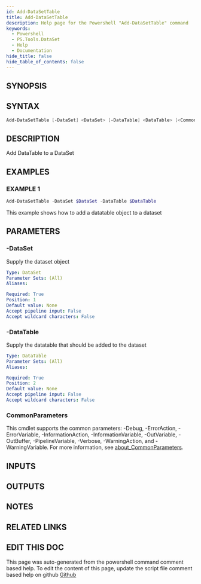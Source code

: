 ```yaml
---
id: Add-DataSetTable
title: Add-DataSetTable
description: Help page for the Powershell "Add-DataSetTable" command
keywords:
  - Powershell
  - PS.Tools.DataSet
  - Help
  - Documentation
hide_title: false
hide_table_of_contents: false
---
```


## SYNOPSIS

## SYNTAX

```powershell
Add-DataSetTable [-DataSet] <DataSet> [-DataTable] <DataTable> [<CommonParameters>]
```

## DESCRIPTION

Add DataTable to a DataSet

## EXAMPLES

### EXAMPLE 1

```powershell
Add-DataSetTable -DataSet $DataSet -DataTable $DataTable
```

This example shows how to add a datatable object to a dataset

## PARAMETERS

### -DataSet

Supply the dataset object

```yaml
Type: DataSet
Parameter Sets: (All)
Aliases:

Required: True
Position: 1
Default value: None
Accept pipeline input: False
Accept wildcard characters: False
```

### -DataTable

Supply the datatable that should be added to the dataset

```yaml
Type: DataTable
Parameter Sets: (All)
Aliases:

Required: True
Position: 2
Default value: None
Accept pipeline input: False
Accept wildcard characters: False
```

### CommonParameters

This cmdlet supports the common parameters: -Debug, -ErrorAction, -ErrorVariable, -InformationAction, -InformationVariable, -OutVariable, -OutBuffer, -PipelineVariable, -Verbose, -WarningAction, and -WarningVariable. For more information, see [about_CommonParameters](http://go.microsoft.com/fwlink/?LinkID=113216).

## INPUTS

## OUTPUTS

## NOTES

## RELATED LINKS

## EDIT THIS DOC 

This page was auto-generated from the powershell command comment based help. To edit the content of this page, update the script file comment based help on github [Github](https://github.com/hanpq/PS.Tools.DataSet)
